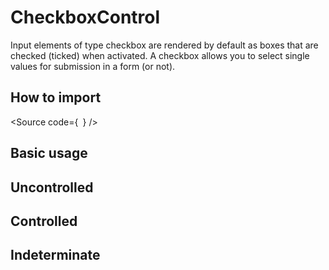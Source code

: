 

<Meta of={Stories} />

# CheckboxControl

Input elements of type checkbox are rendered by default as boxes that are
checked (ticked) when activated. A checkbox allows you to select single
values for submission in a form (or not).

## How to import

<Source
  code={`
`}
/>

## Basic usage

<Canvas of={Stories.Base} />

## Uncontrolled

<Canvas of={Stories.Uncontrolled} />

## Controlled

<Canvas of={Stories.Controlled} />

## Indeterminate

<Canvas of={Stories.Indeterminate} />
